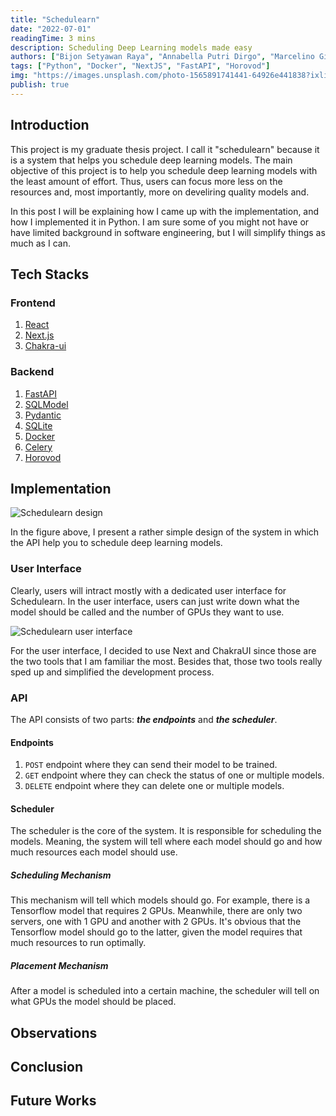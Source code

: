 ```yaml
---
title: "Schedulearn"
date: "2022-07-01"
readingTime: 3 mins
description: Scheduling Deep Learning models made easy
authors: ["Bijon Setyawan Raya", "Annabella Putri Dirgo", "Marcelino Gilbert Tagore"]
tags: ["Python", "Docker", "NextJS", "FastAPI", "Horovod"]
img: "https://images.unsplash.com/photo-1565891741441-64926e441838?ixlib=rb-4.0.3&ixid=MnwxMjA3fDB8MHxwaG90by1wYWdlfHx8fGVufDB8fHx8&auto=format&fit=crop&w=1771&q=80"
publish: true
---
```


## Introduction

This project is my graduate thesis project. I call it "schedulearn" because it is a system that helps you schedule deep learning models.
The main objective of this project is to help you schedule deep learning models with the least amount of effort.
Thus, users can focus more  less on the resources and, most importantly, more on develiring quality models and.

In this post I will be explaining how I came up with the implementation, and how I implemented it in Python.
I am sure some of you might not have or have limited background in software engineering, but I will simplify things as much as I can.

## Tech Stacks

### Frontend

1. [React](https://reactjs.org/)
2. [Next.js](https://nextjs.org/)
3. [Chakra-ui](https://chakra-ui.com/)

### Backend

1. [FastAPI](https://fastapi.tiangolo.com/)
2. [SQLModel](https://sqlmodel.tiangolo.com/)
3. [Pydantic](https://pydantic-docs.helpmanual.io/)
4. [SQLite](https://www.sqlite.org/)
5. [Docker](https://docker-py.readthedocs.io/en/stable/index.html)
6. [Celery](https://celery.readthedocs.io/en/stable/index.html)
7. [Horovod](https://horovod.readthedocs.io/en/stable/)

## Implementation

![Schedulearn design](/images/portfolios/schedulearn/design.png "Schedulearn design")

In the figure above, I present a rather simple design of the system in which the 
API help you to schedule deep learning models. 

### User Interface 

Clearly, users will intract mostly with a dedicated user interface for Schedulearn. In the user interface, users can
just write down what the model should be called and the number of GPUs they want to use.

![Schedulearn user interface](/images/portfolios/schedulearn/ui.jpg "Schedulearn user interface")

For the user interface, I decided to use Next and ChakraUI since those are the two tools that I am familiar the most.
Besides that, those two tools really sped up and simplified the development process. 

### API

The API consists of two parts: __*the endpoints*__ and __*the scheduler*__.

#### Endpoints

1. `POST` endpoint where they can send their model to be trained.
2. `GET` endpoint where they can check the status of one or multiple models.
3. `DELETE` endpoint where they can delete one or multiple models.

#### Scheduler

The scheduler is the core of the system. It is responsible for scheduling the models. 
Meaning, the system will tell where each model should go and how much resources each model should use.

##### Scheduling Mechanism

This mechanism will tell which models should go. For example, there is a Tensorflow model that requires 2 GPUs.
Meanwhile, there are only two servers, one with 1 GPU and another with 2 GPUs.
It's obvious that the Tensorflow model should go to the latter, 
given the model requires that much resources to run optimally.

##### Placement Mechanism

After a model is scheduled into a certain machine, the scheduler will tell on what GPUs the model should be placed.


## Observations


## Conclusion


## Future Works

